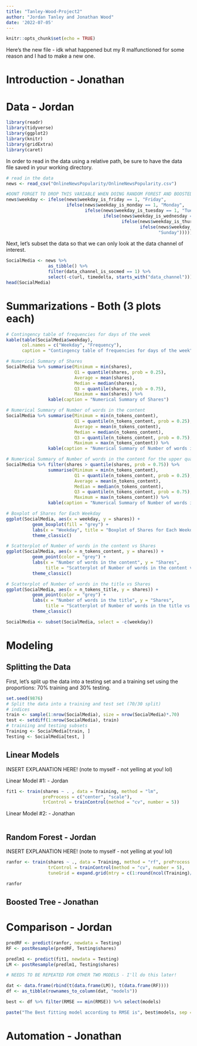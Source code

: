 ```yaml
---
title: "Tanley-Wood-Project2"
author: "Jordan Tanley and Jonathan Wood"
date: '2022-07-05'
---
```


```r
knitr::opts_chunk$set(echo = TRUE)
```

Here's the new file - idk what happened but my R malfunctioned for some reason and I had to make a new one. 

# Introduction - Jonathan



# Data - Jordan

```r
library(readr)
library(tidyverse)
library(ggplot2)
library(knitr)
library(gridExtra)
library(caret)
```

In order to read in the data using a relative path, be sure to have the data file saved in your working directory.  

```r
# read in the data
news <- read_csv("OnlineNewsPopularity/OnlineNewsPopularity.csv")
```

```r
#DONT FORGET TO DROP THIS VARIABLE WHEN DOING RANDOM FOREST AND BOOSTED TREE
news$weekday <- ifelse(news$weekday_is_friday == 1, "Friday",
                       ifelse(news$weekday_is_monday == 1, "Monday",
                              ifelse(news$weekday_is_tuesday == 1, "Tuesday",
                                     ifelse(news$weekday_is_wednesday == 1, "Wednesday",
                                            ifelse(news$weekday_is_thursday == 1, "Thursday",
                                                   ifelse(news$weekday_is_saturday == 1, "Saturday", 
                                                          "Sunday"))))))
```


Next, let's subset the data so that we can only look at the data channel of interest.

```r
SocialMedia <- news %>% 
                as_tibble() %>% 
                filter(data_channel_is_socmed == 1) %>% 
                select(-c(url, timedelta, starts_with("data_channel")))
head(SocialMedia)
```


# Summarizations - Both (3 plots each)

```r
# Contingency table of frequencies for days of the week
kable(table(SocialMedia$weekday), 
      col.names = c("Weekday", "Frequency"), 
      caption = "Contingency table of frequencies for days of the week")

# Numerical Summary of Shares
SocialMedia %>% summarise(Minimum = min(shares), 
                          Q1 = quantile(shares, prob = 0.25), 
                          Average = mean(shares), 
                          Median = median(shares), 
                          Q3 = quantile(shares, prob = 0.75), 
                          Maximum = max(shares)) %>% 
                kable(caption = "Numerical Summary of Shares")

# Numerical Summary of Number of words in the content
SocialMedia %>% summarise(Minimum = min(n_tokens_content), 
                          Q1 = quantile(n_tokens_content, prob = 0.25), 
                          Average = mean(n_tokens_content), 
                          Median = median(n_tokens_content), 
                          Q3 = quantile(n_tokens_content, prob = 0.75), 
                          Maximum = max(n_tokens_content)) %>% 
                kable(caption = "Numerical Summary of Number of words in the content")

# Numerical Summary of Number of words in the content for the upper quantile of Shares
SocialMedia %>% filter(shares > quantile(shares, prob = 0.75)) %>%
                summarise(Minimum = min(n_tokens_content), 
                          Q1 = quantile(n_tokens_content, prob = 0.25), 
                          Average = mean(n_tokens_content), 
                          Median = median(n_tokens_content), 
                          Q3 = quantile(n_tokens_content, prob = 0.75), 
                          Maximum = max(n_tokens_content)) %>% 
                kable(caption = "Numerical Summary of Number of words in the content for the upper quantile of Shares")

```


```r
# Boxplot of Shares for Each Weekday
ggplot(SocialMedia, aes(x = weekday, y = shares)) + 
          geom_boxplot(fill = "grey") + 
          labs(x = "Weekday", title = "Boxplot of Shares for Each Weekday", y = "Shares") + 
          theme_classic()

# Scatterplot of Number of words in the content vs Shares
ggplot(SocialMedia, aes(x = n_tokens_content, y = shares)) + 
          geom_point(color = "grey") +
          labs(x = "Number of words in the content", y = "Shares", 
               title = "Scatterplot of Number of words in the content vs Shares") +
          theme_classic()

# Scatterplot of Number of words in the title vs Shares
ggplot(SocialMedia, aes(x = n_tokens_title, y = shares)) + 
          geom_point(color = "grey") +
          labs(x = "Number of words in the title", y = "Shares", 
               title = "Scatterplot of Number of words in the title vs Shares") +
          theme_classic()

```






```r
SocialMedia <- subset(SocialMedia, select = -c(weekday))
```


# Modeling

## Splitting the Data

First, let's split up the data into a testing set and a training set using the proportions: 70% training and 30% testing.

```r
set.seed(9876)
# Split the data into a training and test set (70/30 split)
# indices
train <- sample(1:nrow(SocialMedia), size = nrow(SocialMedia)*.70)
test <- setdiff(1:nrow(SocialMedia), train)
# trainiing and testing subsets
Training <- SocialMedia[train, ]
Testing <- SocialMedia[test, ]
```

## Linear Models

INSERT EXPLANATION HERE! (note to myself - not yelling at you! lol)

Linear Model #1: - Jordan

```r
fit1 <- train(shares ~ . , data = Training, method = "lm",
              preProcess = c("center", "scale"), 
              trControl = trainControl(method = "cv", number = 5))
```

Linear Model #2: - Jonathan

```r

```


## Random Forest - Jordan

INSERT EXPLANATION HERE! (note to myself - not yelling at you! lol)

```r
ranfor <- train(shares ~ ., data = Training, method = "rf", preProcess = c("center", "scale"),
                trControl = trainControl(method = "cv", number = 5), 
                tuneGrid = expand.grid(mtry = c(1:round(ncol(Training)/3))))

ranfor
```



## Boosted Tree - Jonathan







# Comparison - Jordan

```r

predRF <- predict(ranfor, newdata = Testing)
RF <- postResample(predRF, Testing$shares)

predlm1 <- predict(fit1, newdata = Testing)
LM <- postResample(predlm1, Testing$shares)

# NEEDS TO BE REPEATED FOR OTHER TWO MODELS - I'll do this later!

dat <- data.frame(rbind(t(data.frame(LM)), t(data.frame(RF))))
df <- as_tibble(rownames_to_column(dat, "models"))

best <- df %>% filter(RMSE == min(RMSE)) %>% select(models)

paste("The Best fitting model according to RMSE is", best$models, sep = " ")

```



# Automation - Jonathan






